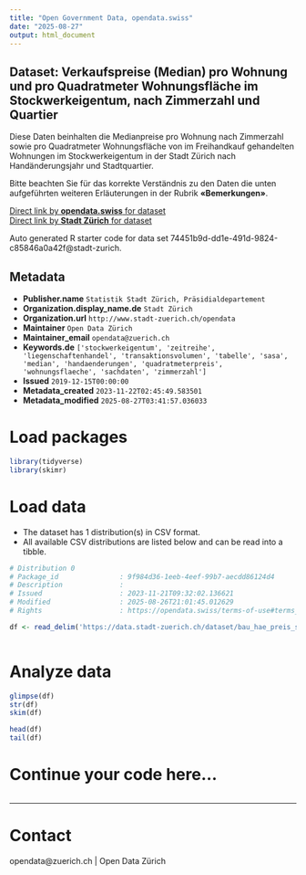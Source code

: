 ```yaml
---
title: "Open Government Data, opendata.swiss"
date: "2025-08-27"
output: html_document
---
```


## Dataset: Verkaufspreise (Median) pro Wohnung und pro Quadratmeter Wohnungsfläche im Stockwerkeigentum, nach Zimmerzahl und Quartier


Diese Daten beinhalten die Medianpreise pro Wohnung nach Zimmerzahl sowie pro Quadratmeter Wohnungsfläche von im Freihandkauf gehandelten Wohnungen im Stockwerkeigentum in der Stadt Zürich nach Handänderungsjahr und Stadtquartier.

Bitte beachten Sie für das korrekte Verständnis zu den Daten die unten aufgeführten weiteren Erläuterungen in der Rubrik **«Bemerkungen»**.



[Direct link by **opendata.swiss** for dataset](https://opendata.swiss/de/dataset/verkaufspreise-median-pro-wohnung-und-pro-quadratmeter-wohnungsflache-im-stockwerkeigentum-2009-2)<br>
[Direct link by **Stadt Zürich** for dataset](https://data.stadt-zuerich.ch/dataset/bau_hae_preis_stockwerkeigentum_zimmerzahl_stadtquartier_od5155)

Auto generated R starter code for data set 74451b9d-dd1e-491d-9824-c85846a0a42f@stadt-zurich.

## Metadata

- **Publisher.name** `Statistik Stadt Zürich, Präsidialdepartement`
- **Organization.display_name.de** `Stadt Zürich`
- **Organization.url** `http://www.stadt-zuerich.ch/opendata`
- **Maintainer** `Open Data Zürich`
- **Maintainer_email** `opendata@zuerich.ch`
- **Keywords.de** `['stockwerkeigentum', 'zeitreihe', 'liegenschaftenhandel', 'transaktionsvolumen', 'tabelle', 'sasa', 'median', 'handaenderungen', 'quadratmeterpreis', 'wohnungsflaeche', 'sachdaten', 'zimmerzahl']`
- **Issued** `2019-12-15T00:00:00`
- **Metadata_created** `2023-11-22T02:45:49.583501`
- **Metadata_modified** `2025-08-27T03:41:57.036033`


# Load packages

```r

library(tidyverse)
library(skimr)

```

# Load data

-   The dataset has 1 distribution(s) in CSV format.
-   All available CSV distributions are listed below and can be read into a tibble.

```r

# Distribution 0
# Package_id               : 9f984d36-1eeb-4eef-99b7-aecdd86124d4
# Description              : 
# Issued                   : 2023-11-21T09:32:02.136621
# Modified                 : 2025-08-26T21:01:45.012629
# Rights                   : https://opendata.swiss/terms-of-use#terms_open

df <- read_delim('https://data.stadt-zuerich.ch/dataset/bau_hae_preis_stockwerkeigentum_zimmerzahl_stadtquartier_od5155/download/BAU515OD5155.csv')



```

# Analyze data

```r

glimpse(df)
str(df)
skim(df)

head(df)
tail(df)

```

# Continue your code here...

```r

```

------------------------------------------------------------------------

# Contact

opendata@zuerich.ch | Open Data Zürich
